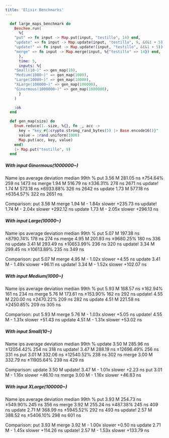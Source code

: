```yaml
---
title: 'Elixir Benchmarks'
---
```


```elixir
  def large_maps_benchmark do
    Benchee.run(
      %{
	"put" => fn input -> Map.put(input, "testillo", 14) end,
	"update" => fn input -> Map.update(input, "testillo", 9, &(&1 + 5)) end,
	"update!" => fn input -> Map.update!(input, "testillo", &(&1 + 5)) end,
	"merge" => fn input -> Map.merge(input, %{"testillo" => 14}) end,
      },
      time: 5,
      inputs: %{
	"Small(10~)" => gen_map(10),
	"Medium(1000~)" => gen_map(1000),
	"Large(10000~)" => gen_map(10000),
	"XLarge(100000~)" => gen_map(100000),
	"Ginormous(1000000~)" => gen_map(1000000),
      }
    )

    :ok
  end

  def gen_map(size) do
    Enum.reduce(1..size, %{}, fn _, acc ->
      key = "key_#{:crypto.strong_rand_bytes(5) |> Base.encode16()}"
      value = :rand.uniform(1000)
      Map.put(acc, key, value)
    end)
    |> Map.put("testillo", 9)
  end
```

##### With input Ginormous(1000000~) #####
Name              ips        average  deviation         median         99th %
put            3.56 M      281.05 ns   ±754.64%         259 ns        1473 ns
merge          1.94 M      516.79 ns   ±336.31%         278 ns        2671 ns
update!        1.74 M      573.18 ns  ±6933.88%         326 ns        2642 ns
update         1.73 M      577.18 ns  ±6354.57%         322 ns        2651 ns

Comparison: 
put            3.56 M
merge          1.94 M - 1.84x slower +235.73 ns
update!        1.74 M - 2.04x slower +292.12 ns
update         1.73 M - 2.05x slower +296.13 ns

##### With input Large(10000~) #####
Name              ips        average  deviation         median         99th %
put            5.07 M      197.38 ns  ±8790.74%         178 ns         274 ns
merge          4.95 M      201.93 ns  ±9680.25%         180 ns         336 ns
update         3.41 M      293.49 ns ±10653.99%         236 ns         320 ns
update!        3.34 M      299.45 ns ±10613.89%         235 ns         349 ns

Comparison: 
put            5.07 M
merge          4.95 M - 1.02x slower +4.55 ns
update         3.41 M - 1.49x slower +96.11 ns
update!        3.34 M - 1.52x slower +102.07 ns

##### With input Medium(1000~) #####
Name              ips        average  deviation         median         99th %
put            5.93 M      168.57 ns   ±162.94%         161 ns         234 ns
merge          5.76 M      173.61 ns   ±153.90%         162 ns         292 ns
update!        4.55 M      220.00 ns  ±2470.22%         209 ns         282 ns
update         4.51 M      221.58 ns  ±2450.85%         209 ns         305 ns

Comparison: 
put            5.93 M
merge          5.76 M - 1.03x slower +5.05 ns
update!        4.55 M - 1.31x slower +51.43 ns
update         4.51 M - 1.31x slower +53.02 ns

##### With input Small(10~) #####
Name              ips        average  deviation         median         99th %
update         3.50 M      285.96 ns ±12054.42%         254 ns         318 ns
update!        3.47 M      288.19 ns ±12696.49%         256 ns         331 ns
put            3.01 M      332.06 ns ±12540.52%         238 ns         302 ns
merge          3.00 M      332.79 ns ±11905.64%         239 ns         429 ns

Comparison: 
update         3.50 M
update!        3.47 M - 1.01x slower +2.23 ns
put            3.01 M - 1.16x slower +46.10 ns
merge          3.00 M - 1.16x slower +46.83 ns

##### With input XLarge(100000~) #####
Name              ips        average  deviation         median         99th %
put            3.93 M      254.73 ns   ±549.90%         245 ns         356 ns
merge          3.92 M      255.24 ns   ±487.38%         245 ns         409 ns
update         2.71 M      368.99 ns  ±5945.52%         292 ns         493 ns
update!        2.57 M      388.52 ns  ±5406.10%         298 ns         601 ns

Comparison: 
put            3.93 M
merge          3.92 M - 1.00x slower +0.50 ns
update         2.71 M - 1.45x slower +114.26 ns
update!        2.57 M - 1.53x slower +133.79 ns
